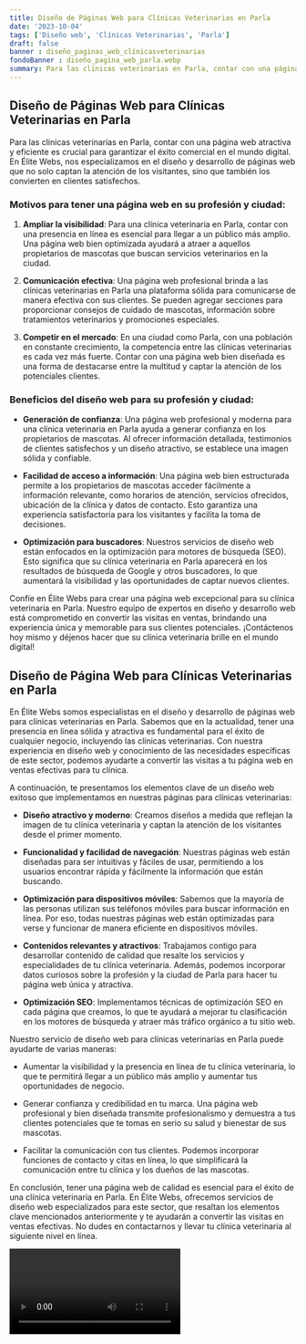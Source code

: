 ```yaml
---
title: Diseño de Páginas Web para Clínicas Veterinarias en Parla
date: '2023-10-04'
tags: ['Diseño web', 'Clínicas Veterinarias', 'Parla']
draft: false
banner : diseño_paginas_web_clínicasveterinarias
fondoBanner : diseño_pagina_web_parla.webp
summary: Para las clínicas veterinarias en Parla, contar con una página web atractiva y eficiente es crucial para garantizar el éxito comercial en el mundo digital. En Élite Webs, nos especializamos en el diseño y desarrollo de páginas web que no solo captan la atención de los visitantes, sino que también los convierten en clientes satisfechos.
---
```


## Diseño de Páginas Web para Clínicas Veterinarias en Parla

Para las clínicas veterinarias en Parla, contar con una página web atractiva y eficiente es crucial para garantizar el éxito comercial en el mundo digital. En Élite Webs, nos especializamos en el diseño y desarrollo de páginas web que no solo captan la atención de los visitantes, sino que también los convierten en clientes satisfechos.

### Motivos para tener una página web en su profesión y ciudad:

1. **Ampliar la visibilidad**: Para una clínica veterinaria en Parla, contar con una presencia en línea es esencial para llegar a un público más amplio. Una página web bien optimizada ayudará a atraer a aquellos propietarios de mascotas que buscan servicios veterinarios en la ciudad.

2. **Comunicación efectiva**: Una página web profesional brinda a las clínicas veterinarias en Parla una plataforma sólida para comunicarse de manera efectiva con sus clientes. Se pueden agregar secciones para proporcionar consejos de cuidado de mascotas, información sobre tratamientos veterinarios y promociones especiales.

3. **Competir en el mercado**: En una ciudad como Parla, con una población en constante crecimiento, la competencia entre las clínicas veterinarias es cada vez más fuerte. Contar con una página web bien diseñada es una forma de destacarse entre la multitud y captar la atención de los potenciales clientes.

### Beneficios del diseño web para su profesión y ciudad:

- **Generación de confianza**: Una página web profesional y moderna para una clínica veterinaria en Parla ayuda a generar confianza en los propietarios de mascotas. Al ofrecer información detallada, testimonios de clientes satisfechos y un diseño atractivo, se establece una imagen sólida y confiable.

- **Facilidad de acceso a información**: Una página web bien estructurada permite a los propietarios de mascotas acceder fácilmente a información relevante, como horarios de atención, servicios ofrecidos, ubicación de la clínica y datos de contacto. Esto garantiza una experiencia satisfactoria para los visitantes y facilita la toma de decisiones.

- **Optimización para buscadores**: Nuestros servicios de diseño web están enfocados en la optimización para motores de búsqueda (SEO). Esto significa que su clínica veterinaria en Parla aparecerá en los resultados de búsqueda de Google y otros buscadores, lo que aumentará la visibilidad y las oportunidades de captar nuevos clientes.

Confíe en Élite Webs para crear una página web excepcional para su clínica veterinaria en Parla. Nuestro equipo de expertos en diseño y desarrollo web está comprometido en convertir las visitas en ventas, brindando una experiencia única y memorable para sus clientes potenciales. ¡Contáctenos hoy mismo y déjenos hacer que su clínica veterinaria brille en el mundo digital!

<GifSeo />

<Cta />

## Diseño de Página Web para Clínicas Veterinarias en Parla

En Élite Webs somos especialistas en el diseño y desarrollo de páginas web para clínicas veterinarias en Parla. Sabemos que en la actualidad, tener una presencia en línea sólida y atractiva es fundamental para el éxito de cualquier negocio, incluyendo las clínicas veterinarias. Con nuestra experiencia en diseño web y conocimiento de las necesidades específicas de este sector, podemos ayudarte a convertir las visitas a tu página web en ventas efectivas para tu clínica.

A continuación, te presentamos los elementos clave de un diseño web exitoso que implementamos en nuestras páginas para clínicas veterinarias:

- **Diseño atractivo y moderno**: Creamos diseños a medida que reflejan la imagen de tu clínica veterinaria y captan la atención de los visitantes desde el primer momento.

- **Funcionalidad y facilidad de navegación**: Nuestras páginas web están diseñadas para ser intuitivas y fáciles de usar, permitiendo a los usuarios encontrar rápida y fácilmente la información que están buscando.

- **Optimización para dispositivos móviles**: Sabemos que la mayoría de las personas utilizan sus teléfonos móviles para buscar información en línea. Por eso, todas nuestras páginas web están optimizadas para verse y funcionar de manera eficiente en dispositivos móviles.

- **Contenidos relevantes y atractivos**: Trabajamos contigo para desarrollar contenido de calidad que resalte los servicios y especialidades de tu clínica veterinaria. Además, podemos incorporar datos curiosos sobre la profesión y la ciudad de Parla para hacer tu página web única y atractiva.

- **Optimización SEO**: Implementamos técnicas de optimización SEO en cada página que creamos, lo que te ayudará a mejorar tu clasificación en los motores de búsqueda y atraer más tráfico orgánico a tu sitio web.

Nuestro servicio de diseño web para clínicas veterinarias en Parla puede ayudarte de varias maneras:

- Aumentar la visibilidad y la presencia en línea de tu clínica veterinaria, lo que te permitirá llegar a un público más amplio y aumentar tus oportunidades de negocio.

- Generar confianza y credibilidad en tu marca. Una página web profesional y bien diseñada transmite profesionalismo y demuestra a tus clientes potenciales que te tomas en serio su salud y bienestar de sus mascotas.

- Facilitar la comunicación con tus clientes. Podemos incorporar funciones de contacto y citas en línea, lo que simplificará la comunicación entre tu clínica y los dueños de las mascotas.

En conclusión, tener una página web de calidad es esencial para el éxito de una clínica veterinaria en Parla. En Élite Webs, ofrecemos servicios de diseño web especializados para este sector, que resaltan los elementos clave mencionados anteriormente y te ayudarán a convertir las visitas en ventas efectivas. No dudes en contactarnos y llevar tu clínica veterinaria al siguiente nivel en línea.

<Video />

<CtaBot job='Clínicas Veterinarias' city='Parla'/>

<Gmaps query='Parla+españa+maps' />
